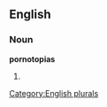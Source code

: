 ==English==

===Noun===
'''pornotopias'''

# {{plural of|[[pornotopia]]}}

[[Category:English plurals]]